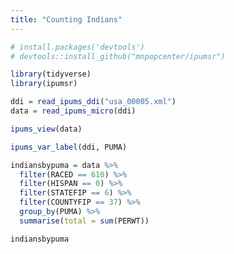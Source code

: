 ```yaml
---
title: "Counting Indians"
---
```


```r
# install.packages('devtools')
# devtools::install_github("mnpopcenter/ipumsr")
```


```r
library(tidyverse)
library(ipumsr)
```

```r
ddi = read_ipums_ddi("usa_00005.xml")
data = read_ipums_micro(ddi)
```

```r
ipums_view(data)
```

```r
ipums_var_label(ddi, PUMA)
```

```r
indiansbypuma = data %>% 
  filter(RACED == 610) %>% 
  filter(HISPAN == 0) %>% 
  filter(STATEFIP == 6) %>% 
  filter(COUNTYFIP == 37) %>% 
  group_by(PUMA) %>% 
  summarise(total = sum(PERWT))
```

```r
indiansbypuma
```

